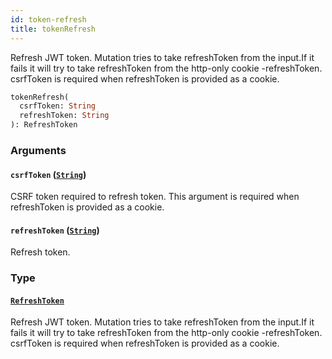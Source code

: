 ```yaml
---
id: token-refresh
title: tokenRefresh
---
```


Refresh JWT token. Mutation tries to take refreshToken from the input.If it fails it will try to take refreshToken from the http-only cookie -refreshToken. csrfToken is required when refreshToken is provided as a cookie.

```graphql
tokenRefresh(
  csrfToken: String
  refreshToken: String
): RefreshToken

```

### Arguments

#### `csrfToken` ([`String`](../../../developer/api-reference/scalars/string))

CSRF token required to refresh token. This argument is required when refreshToken is provided as a cookie.

#### `refreshToken` ([`String`](../../../developer/api-reference/scalars/string))

Refresh token.

### Type

#### [`RefreshToken`](../../../developer/api-reference/objects/refresh-token)

Refresh JWT token. Mutation tries to take refreshToken from the input.If it fails it will try to take refreshToken from the http-only cookie -refreshToken. csrfToken is required when refreshToken is provided as a cookie.
